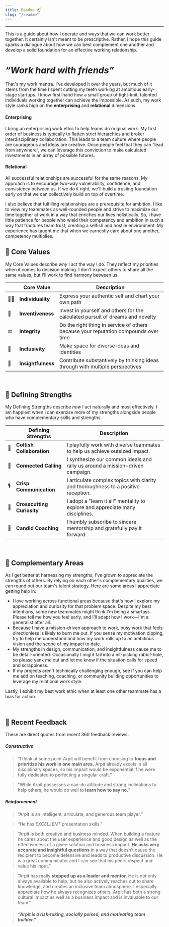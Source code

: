 ```yaml
---
title: Readme 📬
slug: "/readme"
---
```



<AboutMe />

---

This is a guide about how I operate and ways that we can work better together.
It certainly isn&apos;t meant to be prescriptive.
Rather, I hope this guide sparks a dialogue about how we can best complement one another
and develop a solid foundation for an effective working relationship.

# _&ldquo;Work hard with friends&rdquo;_

That&apos;s my work mantra. I've developed it over the years, but much of it stems from the time I spent cutting my teeth working at ambitious early-stage startups.
I know first-hand how a small group of tight-knit, talented individuals working together can achieve the impossible.
As such, my work style ranks high on the **enterprising** and **relational** dimensions.

#### Enterprising

I bring an enterprising work ethic to help teams do original work.
My first order of business is typically to flatten strict hierarchies and broker interdisciplinary collaboration.
This leads to a team culture where people are courageous and ideas are creative.
Once people feel that they can &ldquo;lead from anywhere&rdquo;,
we can leverage this conviction to make calculated investments in an array of possible futures.

#### Relational

All successful relationships are successful for the same reasons.
My approach is to encourage two-way vulnerability, confidence, and consistency between us.
If we do it right, we'll build a trusting foundation early on that we can collectively build on top of overtime.

I also believe that fulfilling relationships are a prerequisite for ambition.
I like to view my teammates as well-rounded people and strive to maximize our time together at work in a way that enriches our lives holistically.
So, I have little patience for people who wield their competency and ambition in such a way that fractures team trust, creating a selfish and hostile environment.
My experience has taught me that when we earnestly care about one another, competency multiplies.

## 💎 Core Values

My Core Values describe _why_ I act the way I do.
They reflect my priorities when it comes to decision making.
I don't expect others to share all the same values, but I'll work to find harmony between us.

|     | Core Value         | Description                                                                         |
| --- | ------------------ | ----------------------------------------------------------------------------------- |
| 🦸‍♂️  | **Individuality**  | Express your authentic self and chart your own path                                 |
| 🔭  | **Inventiveness**  | Invest in yourself and others for the calculated pursuit of dreams and novelty      |
| ⚖️  | **Integrity**      | Do the right thing in service of others because your reputation compounds over time |
| 🌈  | **Inclusivity**    | Make space for diverse ideas and identities                                         |
| 🧠  | **Insightfulness** | Contribute substantively by thinking ideas through with multiple perspectives       |

<br />

## 💪 Defining Strengths

My Defining Strengths describe _how_ I act naturally and most effectively.
I am happiest when I can exercise more of my strengths alongside people who have complementary skills and strengths.

|     | Defining Strengths         | Description                                                                        |
| --- | -------------------------- | ---------------------------------------------------------------------------------- |
| 🦄  | **Coltish Collaboration**  | I playfully work with diverse teammates to help us achieve outsized impact.        |
| 🚀  | **Connected Calling**      | I synthesize our common ideals and rally us around a mission-driven campaign.      |
| 🎙   | **Crisp Communication**    | I articulate complex topics with clarity and thoroughness to a positive reception. |
| 🧬  | **Crosscutting Curiosity** | I adopt a "learn it all" mentality to explore and appreciate many disciplines.     |
| 🎯  | **Candid Coaching**        | I humbly subscribe to sincere mentorship and gratefully pay it forward.            |

<br />

## 🧩 Complementary Areas

As I get better at harnessing my strengths, I've grown to appreciate the strengths of others.
By relying on each other's complementary qualities, we can round out our team's talent strategy.
Here are some areas I appreciate getting help in:

- I love working across functional areas because that's how I explore my appreciation and curiosity for that problem space. Despite my best intentions, some new teammates might think I'm being a smartass. Please tell me how you feel early, and I'll adapt how I work&mdash;I'm a generalist after all.
- Because I have a mission-driven approach to work, busy work that feels directionless is likely to burn me out. If you sense my motivation dipping, try to help me understand and how my work rolls up to an ambitious vision and the scope of my impact to date.
- My strengths in design, communication, and insightfulness cause me to be detail-oriented. Occasionally I might fall into a nit-picking rabbit-hole, so please yank me out and let me know if the situation calls for speed and scrappiness.
- If my projects aren't technically challenging enough, see if you can help me add on teaching, coaching, or community building opportunities to leverage my relational work style.

Lastly, I exhibit my best work ethic when at least one other teammate has a bias for action.

<br />

## 📡 Recent Feedback

These are direct quotes from recent 360 feedback reviews.

##### Constructive

> &ldquo;I think at some point Arpit will benefit from choosing to
> **focus and prioritize his work in one main area.** Arpit already excels in all disciplinary spaces, so his
> impact would be exponential if he were fully dedicated to perfecting a singular craft.&rdquo;

> &ldquo;While Arpit possesses a can-do attitude and strong inclinations to help others, he would do well to **learn how
> to say no.**&rdquo;

##### Reinforcement

> &ldquo;Arpit is an intelligent, articulate, and generous team player.&rdquo;

> &ldquo;He has _EXCELLENT_ presentation skills.&rdquo;

> &ldquo;Arpit is both creative and business minded. When building a feature he cares about the user experience
> and good design as well as the effectiveness of a given solution and business impact. **He asks very
> accurate and insightful questions** in a way that doesn’t cause the recipient to become defensive and
> leads to productive discussion. He is a great communicator and I can see that his peers respect and
> value his input.&rdquo;

> &ldquo;Arpit has really **stepped up as a leader and mentor.** He is not only always available to help, but he also
> actively reaches out to share knowledge, and creates an inclusive team atmosphere. I especially
> appreciate how he always recognizes others. Arpit has both a strong cultural impact as well as a
> business impact and is invaluable to our team.&rdquo;

> #### _&ldquo;Arpit is a risk-taking, socially poised, and motivating team builder.&rdquo;_
